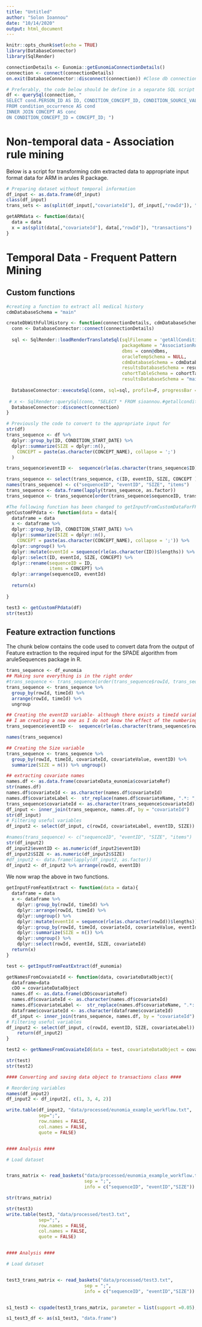 ```yaml
---
title: "Untitled"
author: "Solon Ioannou"
date: "10/14/2020"
output: html_document
---
```


```r
knitr::opts_chunk$set(echo = TRUE)
library(DatabaseConnector)
library(SqlRender)
```

```r
connectionDetails <- Eunomia::getEunomiaConnectionDetails()
connection <- connect(connectionDetails)
on.exit(DatabaseConnector::disconnect(connection)) #Close db connection on error or exit

```



```r
# Preferably, the code below should be define in a separate SQL script and call the script through a function in R. For now I live as it is. 
df <- querySql(connection, "
SELECT cond.PERSON_ID AS ID, CONDITION_CONCEPT_ID, CONDITION_SOURCE_VALUE, cond.VISIT_OCCURRENCE_ID, cond.CONDITION_START_DATE, cond.CONDITION_END_DATE, conc.CONCEPT_NAME  
FROM condition_occurrence AS cond 
INNER JOIN CONCEPT AS conc 
ON CONDITION_CONCEPT_ID = CONCEPT_ID; ")
```

# Non-temporal data - Association rule mining

Below is a script for transforming cdm extracted data to appropriate input format data for ARM in arules R package.  

```r
# Preparing dataset without temporal information
df_input <- as.data.frame(df_input)
class(df_input)
trans_sets <- as(split(df_input[,"covariateId"], df_input[,"rowId"]), "transactions")

getARMdata <- function(data){
  data = data
  x = as(split(data[,"covariateId"], data[,"rowId"]), "transactions")
}


```

# Temporal Data - Frequent Pattern Mining

## Custom functions

```r
#creating a function to extract all medical history
cdmDatabaseSchema = "main"

createDbWithFullHistory <- function(connectionDetails, cdmDatabaseSchema, resultsDatabaseSchema, cohortTableSchema) {
  conn <- DatabaseConnector::connect(connectionDetails)
  
  sql <- SqlRender::loadRenderTranslateSql(sqlFilename = 'getAllConditions.sql', 
                                           packageName = "AssociationRuleMining",
                                           dbms = conn@dbms, 
                                           oracleTempSchema = NULL, 
                                           cdmDatabaseSchema = cdmDatabaseSchema,
                                           resultsDatabaseSchema = resultsDatabaseSchema, 
                                           cohortTableSchema = cohortTableSchema, 
                                           resultsDatabaseSchema = "main")
  
  DatabaseConnector::executeSql(conn, sql=sql, profile=F, progressBar = TRUE, reportOverallTime = TRUE)
  
 # x <- SqlRender::querySql(conn, "SELECT * FROM sioannou.#getallconditions2;" )
  DatabaseConnector::disconect(connection)
}

```

```r
# Previously the code to convert to the appropriate input for 
str(df)
trans_sequence <- df %>%
  dplyr::group_by(ID, CONDITION_START_DATE) %>%
  dplyr::summarize(SIZE = dplyr::n(),
    CONCEPT = paste(as.character(CONCEPT_NAME), collapse = ';')
  )

trans_sequence$eventID <-  sequence(rle(as.character(trans_sequence$ID))$lengths)

trans_sequence <- select(trans_sequence, c(ID, eventID, SIZE, CONCEPT ))
names(trans_sequence) <- c("sequenceID", "eventID", "SIZE", "items")
trans_sequence <- data.frame(lapply(trans_sequence, as.factor))
trans_sequence <- trans_sequence[order(trans_sequence$sequenceID, trans_sequence$eventID),]
```


```r

#The following function has been changed to getInputFromCustomDataForFP
getCustomFPdata <- function(data = data){
  dataframe = data
  x <- dataframe %>%
  dplyr::group_by(ID, CONDITION_START_DATE) %>%
  dplyr::summarize(SIZE = dplyr::n(),
    CONCEPT = paste(as.character(CONCEPT_NAME), collapse = ';')) %>%
  dplyr::ungroup() %>%
  dplyr::mutate(eventId = sequence(rle(as.character(ID))$lengths)) %>%
  dplyr::select(ID, eventId, SIZE, CONCEPT) %>%
  dplyr::rename(sequenceID = ID, 
                items = CONCEPT) %>%
  dplyr::arrange(sequenceID, eventId)
      
  return(x)
                  
}

test3 <- getCustomFPdata(df)
str(test3)
```


## Feature extraction functions

The chunk below contains the code used to convert data from the output of Feature extraction to the required input for the SPADE algorithm from aruleSequences package in R. 

```r
trans_sequence <- df_eunomia
## Making sure everything is in the right order
#trans_sequence <- trans_sequence[order(trans_sequence$rowId, trans_sequence$timeId)]
trans_sequence <- trans_sequence %>% 
  group_by(rowId, timeId) %>% 
  arrange(rowId, timeId) %>% 
  ungroup

## Creating the eventID variable- although there exists a timeId variable given by the getTemporalCovariates function ,
## I am creating a new one as I do not know the effect of the numbering of this specific variable yet
trans_sequence$eventID <-  sequence(rle(as.character(trans_sequence$rowId))$lengths)

names(trans_sequence)

## Creating the Size variable
trans_sequence <- trans_sequence %>%
  group_by(rowId, timeId, covariateId, covariateValue, eventID) %>%
  summarize(SIZE = n()) %>% ungroup()

## extracting covariate names 
names.df <- as.data.frame(covariateData_eunomia$covariateRef)
str(names.df)
names.df$covariateId <- as.character(names.df$covariateId)
names.df$covariateLabel <-  str_replace(names.df$covariateName, ".*: ", "")
trans_sequence$covariateId <- as.character(trans_sequence$covariateId)
df_input <- inner_join(trans_sequence, names.df, by = "covariateId")
str(df_input)
# Filtering useful variables
df_input2 <- select(df_input, c(rowId, covariateLabel, eventID, SIZE))

#names(trans_sequence) <- c("sequenceID", "eventID", "SIZE", "items")
str(df_input2)
df_input2$eventID <- as.numeric(df_input2$eventID)
df_input2$SIZE <- as.numeric(df_input2$SIZE)
#df_input2 <- data.frame(lapply(df_input2, as.factor))
df_input2 <- df_input2 %>% arrange(rowId, eventID)
```

We now wrap the above in two functions. 

```r
getInputFromFeatExtract <- function(data = data){
  dataframe = data
  x <- dataframe %>%
    dplyr::group_by(rowId, timeId) %>%
    dplyr::arrange(rowId, timeId) %>%
    dplyr::ungroup() %>%
    dplyr::mutate(eventId = sequence(rle(as.character(rowId))$lengths)) %>% 
    dplyr::group_by(rowId, timeId, covariateId, covariateValue, eventId) %>%
    dplyr::summarize(SIZE = n()) %>%
    dplyr::ungroup() %>%
    dplyr::select(rowId, eventId, SIZE, covariateId)
  return(x)
}

test <- getInputFromFeatExtract(df_eunomia)
```

```r
getNamesFromCovaiateId <- function(data, covariateDataObject){
  dataframe=data
  cDO = covariateDataObject
  names.df <- as.data.frame(cDO$covariateRef)
  names.df$covariateId <- as.character(names.df$covariateId)
  names.df$covariateLabel <-  str_replace(names.df$covariateName, ".*: ", "")
  dataframe$covariateId <- as.character(dataframe$covariateId)
  df_input <- inner_join(trans_sequence, names.df, by = "covariateId")
# Filtering useful variables
df_input2 <- select(df_input, c(rowId, eventID, SIZE, covariateLabel))
    return(df_input2)
}

test2 <- getNamesFromCovaiateId(data = test, covariateDataObject = covariateData_eunomia)

str(test)
str(test2)
```


```r
#### Converting and saving data object to transactions class ####

# Reordering variables
names(df_input2)
df_input2 <- df_input2[, c(1, 3, 4, 2)]

write.table(df_input2, "data/processed/eunomia_example_workflow.txt", 
            sep=";", 
            row.names = FALSE, 
            col.names = FALSE, 
            quote = FALSE)


#### Analysis ####

# Load dataset


trans_matrix <- read_baskets("data/processed/eunomia_example_workflow.txt", 
                             sep = ";", 
                             info = c("sequenceID", "eventID","SIZE"))

str(trans_matrix)
```

```r
str(test3)
write.table(test3, "data/processed/test3.txt", 
            sep=";", 
            row.names = FALSE, 
            col.names = FALSE, 
            quote = FALSE)


#### Analysis ####

# Load dataset


test3_trans_matrix <- read_baskets("data/processed/test3.txt", 
                             sep = ";", 
                             info = c("sequenceID", "eventID","SIZE"))


s1_test3 <- cspade(test3_trans_matrix, parameter = list(support =0.05), control = list(summary = TRUE, tidLists = TRUE))

s1_test3_df <- as(s1_test3, "data.frame")
```

